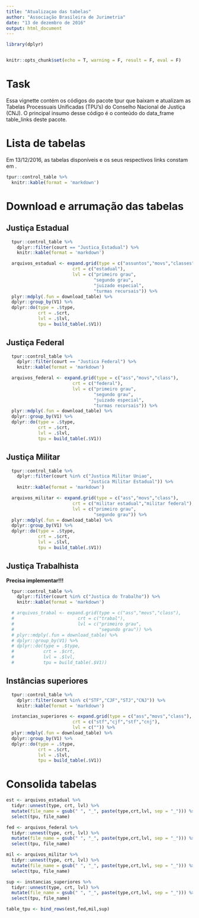 ```yaml
---
title: "Atualizaçao das tabelas"
author: "Associação Brasileira de Jurimetria"
date: "13 de dezembro de 2016"
output: html_document
---
```


```r

library(dplyr)


knitr::opts_chunk$set(echo = T, warning = F, result = F, eval = F)
```

# Task

Essa vignette contém os códigos do pacote tpur que baixam e atualizam as Tabelas Processuais Unificadas (TPU's) do Conselho Nacional de Justiça (CNJ). O principal insumo desse código é o conteúdo do data_frame table_links deste pacote.

# Lista de tabelas

Em 13/12/2016, as tabelas disponíveis e os seus respectivos links constam em \ref{tab:table_links}.

```r

tpur::control_table %>% 
  knitr::kable(format = 'markdown')

```

# Download e arrumação das tabelas

## Justiça Estadual 

```r

  tpur::control_table %>% 
    dplyr::filter(court == "Justica_Estadual") %>% 
    knitr::kable(format = 'markdown')

```

```r

  arquivos_estadual <- expand.grid(type = c("assuntos","movs","classes"),
                         crt = c("estadual"),
                         lvl = c("primeiro grau",
                                 "segundo grau",
                                 "juizado especial",
                                 "turmas recursais")) %>% 
  plyr::mdply(.fun = download_table) %>% 
  dplyr::group_by(V1) %>% 
  dplyr::do(type = .$type,
            crt = .$crt,
            lvl = .$lvl,
            tpu = build_table(.$V1))

``` 

## Justiça Federal

```r

  tpur::control_table %>% 
    dplyr::filter(court == "Justica Federal") %>% 
    knitr::kable(format = 'markdown')

```

```r

  arquivos_federal <- expand.grid(type = c("ass","movs","class"),
                         crt = c("federal"),
                         lvl = c("primeiro grau",
                                 "segundo grau",
                                 "juizado especial",
                                 "turmas recursais")) %>% 
  plyr::mdply(.fun = download_table) %>% 
  dplyr::group_by(V1) %>% 
  dplyr::do(type = .$type,
            crt = .$crt,
            lvl = .$lvl,
            tpu = build_table(.$V1))

```

## Justiça Militar

```r

  tpur::control_table %>% 
    dplyr::filter(court %in% c("Justica Militar Uniao",
                               "Justica Militar Estadual")) %>% 
    knitr::kable(format = 'markdown')

```

```r

  arquivos_militar <- expand.grid(type = c("ass","movs","class"),
                         crt = c("militar estadual","militar federal"),
                         lvl = c("primeiro grau",
                                 "segundo grau")) %>% 
  plyr::mdply(.fun = download_table) %>% 
  dplyr::group_by(V1) %>% 
  dplyr::do(type = .$type,
            crt = .$crt,
            lvl = .$lvl,
            tpu = build_table(.$V1))

```

## Justiça Trabalhista

**Precisa implementar!!!**

```r

  tpur::control_table %>% 
    dplyr::filter(court %in% c("Justica do Trabalho")) %>% 
    knitr::kable(format = 'markdown')

```

```r

  # arquivos_trabal <- expand.grid(type = c("ass","movs","class"),
  #                        crt = c("trabal"),
  #                        lvl = c("primeiro grau",
  #                                "segundo grau")) %>% 
  # plyr::mdply(.fun = download_table) %>% 
  # dplyr::group_by(V1) %>% 
  # dplyr::do(type = .$type,
  #           crt = .$crt,
  #           lvl = .$lvl,
  #           tpu = build_table(.$V1))

```


## Instâncias superiores

```r

  tpur::control_table %>% 
    dplyr::filter(court %in% c("STF","CJF","STJ","CNJ")) %>% 
    knitr::kable(format = 'markdown')

```

```r

  instancias_superiores <- expand.grid(type = c("ass","movs","class"),
                         crt = c("stf","cjf","stf","cnj"),
                         lvl = c("")) %>% 
  plyr::mdply(.fun = download_table) %>% 
  dplyr::group_by(V1) %>% 
  dplyr::do(type = .$type,
            crt = .$crt,
            lvl = .$lvl,
            tpu = build_table(.$V1))

```

# Consolida tabelas

```r

est <- arquivos_estadual %>% 
  tidyr::unnest(type, crt, lvl) %>% 
  mutate(file_name = gsub(" ", "_", paste(type,crt,lvl, sep = "_"))) %>% 
  select(tpu, file_name)

fed <- arquivos_federal %>% 
  tidyr::unnest(type, crt, lvl) %>% 
  mutate(file_name = gsub(" ", "_", paste(type,crt,lvl, sep = "_"))) %>% 
  select(tpu, file_name)

mil <- arquivos_militar %>% 
  tidyr::unnest(type, crt, lvl) %>% 
  mutate(file_name = gsub(" ", "_", paste(type,crt,lvl, sep = "_"))) %>% 
  select(tpu, file_name)

sup <- instancias_superiores %>% 
  tidyr::unnest(type, crt, lvl) %>% 
  mutate(file_name = gsub(" ", "_", paste(type,crt,lvl, sep = "_"))) %>% 
  select(tpu, file_name)

table_tpu <- bind_rows(est,fed,mil,sup)

```